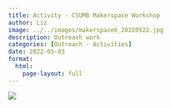 ```yaml
---
title: Activity - CSUMB Makerspace Workshop
author: Liz
image: ../../images/makerspace6_20220522.jpg
description: Outreach work
categories: [Outreach - Activities]
date: 2022-05-03
format:
  html:
    page-layout: full
---
```


![](../../images/makerspace7_20220422.jpg)
